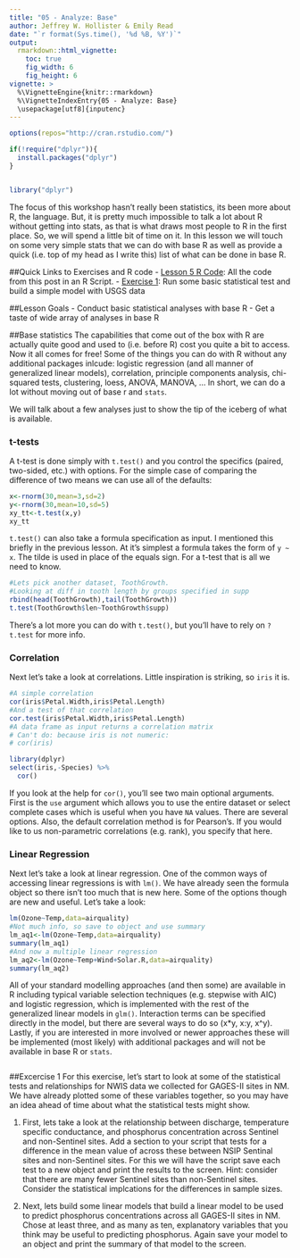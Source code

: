 ```yaml
---
title: "05 - Analyze: Base"
author: Jeffrey W. Hollister & Emily Read
date: "`r format(Sys.time(), '%d %B, %Y')`"
output: 
  rmarkdown::html_vignette:
    toc: true
    fig_width: 6
    fig_height: 6
vignette: >
  %\VignetteEngine{knitr::rmarkdown}
  %\VignetteIndexEntry{05 - Analyze: Base}
  \usepackage[utf8]{inputenc}
---
```

```r
options(repos="http://cran.rstudio.com/")

if(!require("dplyr")){
  install.packages("dplyr")
}


library("dplyr")
```

The focus of this workshop hasn't really been statistics, its been more about R, the language.  But, it is pretty much impossible to talk a lot about R without getting into stats, as that is what draws most people to R in the first place.  So, we will spend a little bit of time on it.  In this lesson we will touch on some very simple stats that we can do with base R as well as provide a quick (i.e. top of my head as I write this) list of what can be done in base R.  

##Quick Links to Exercises and R code
- [Lesson 5 R Code](inst/doc/Analyze1.R): All the code from this post in an R Script.
- [Exercise 1](#exercise-1): Run some basic statistical test and build a simple model with USGS data

##Lesson Goals
- Conduct basic statistical analyses with base R
- Get a taste of wide array of analyses in base R

##Base statistics
The capabilities that come out of the box with R are actually quite good and used to (i.e. before R) cost you quite a bit to access.  Now it all comes for free!  Some of the things you can do with R without any additional packages inlcude: logistic regression (and all manner of generalized linear models), correlation, principle components analysis, chi-squared tests, clustering, loess, ANOVA, MANOVA, ...  In short, we can do a lot without moving out of base r and `stats`.

We will talk about a few analyses just to show the tip of the iceberg of what is available.

### t-tests
A t-test is done simply with `t.test()` and you control the specifics (paired, two-sided, etc.) with options.  For the simple case of comparing the difference of two means we can use all of the defaults:

```r
x<-rnorm(30,mean=3,sd=2)
y<-rnorm(30,mean=10,sd=5)
xy_tt<-t.test(x,y)
xy_tt
```

`t.test()` can also take a formula specification as input. I mentioned this briefly in the previous lesson.  At it's simplest a formula takes the form of `y ~ x`.  The tilde is used in place of the equals sign.  For a t-test that is all we need to know.  

```r
#Lets pick another dataset, ToothGrowth.
#Looking at diff in tooth length by groups specified in supp
rbind(head(ToothGrowth),tail(ToothGrowth))
t.test(ToothGrowth$len~ToothGrowth$supp)
```
There's a lot more you can do with `t.test()`, but you'll have to rely on `?t.test` for more info.

### Correlation
Next let's take a look at correlations.  Little inspiration is striking, so `iris` it is.

```r
#A simple correlation
cor(iris$Petal.Width,iris$Petal.Length)
#And a test of that correlation
cor.test(iris$Petal.Width,iris$Petal.Length)
#A data frame as input returns a correlation matrix
# Can't do: because iris is not numeric:
# cor(iris)

library(dplyr)
select(iris,-Species) %>% 
  cor()
```

If you look at the help for `cor()`, you'll see two main optional arguments.  First is the `use` argument which allows you to use the entire dataset or select complete cases which is useful when you have `NA` values.  There are several options.  Also, the default correlation method is for Pearson's.  If you would like to us non-parametric correlations (e.g. rank), you specify that here.

### Linear Regression
Next let's take a look at linear regression.  One of the common ways of accessing linear regressions is with `lm()`.  We have already seen the formula object so there isn't too much that is new here.  Some of the options though are new and useful.  Let's take a look:

```r
lm(Ozone~Temp,data=airquality)
#Not much info, so save to object and use summary
lm_aq1<-lm(Ozone~Temp,data=airquality)
summary(lm_aq1)
#And now a multiple linear regression
lm_aq2<-lm(Ozone~Temp+Wind+Solar.R,data=airquality)
summary(lm_aq2)
```

All of your standard modelling approaches (and then some) are available in R including typical variable selection techniques (e.g. stepwise with AIC) and logistic regression, which is implemented with the rest of the generalized linear models in `glm()`.  Interaction terms can be specified directly in the model, but there are several ways to do so (x*y, x:y, x^y).  Lastly, if you are interested in more involved or newer approaches these will be implemented (most likely) with additional packages and will not be available in base R or `stats`.

```r
```

##Excercise 1
For this exercise, let's start to look at some of the statistical tests and relationships for NWIS data we collected for GAGES-II sites in NM. We have already plotted some of these variables together, so you may have an idea ahead of time about what the statistical tests might show. 

1. First, lets take a look at the relationship between discharge, temperature specific conductance, and phosphorus concentration across Sentinel and non-Sentinel sites.  Add a section to your script that tests for a difference in the mean value of across these between NSIP Sentinal sites and non-Sentinel sites. For this we will have the script save each test to a new object and print the results to the screen. Hint: consider that there are many fewer Sentinel sites than non-Sentinel sites. Consider the statistical implcations for the differences in sample sizes. 

2. Next, lets build some linear models that build a linear model to be used to predict phosphorus concentrations across all GAGES-II sites in NM. Chose at least three, and as many as ten, explanatory variables that you think may be useful to predicting phosphorus. Again save your model to an object and print the summary of that model to the screen. 

